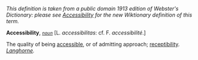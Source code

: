 ''This definition is taken from a public domain 1913 edition of Webster's Dictionary: please see [[Accessibility]] for the new Wiktionary definition of this term.''

'''Accessibility''', ''<code>[[noun (part of speech)|noun]]</code>'' [L. ''accessibilitas'': cf. F. ''accessibilit&eacute;''.]

The quality of being [[accessible]], or of admitting approach; [[receptibility]]. ''[[Langhorne (source)|Langhorne]].''